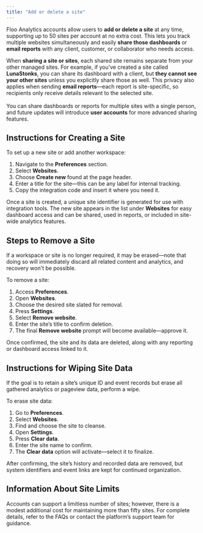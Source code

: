 ```yaml
---
title: "Add or delete a site"
---
```


Floo Analytics accounts allow users to **add or delete a site** at any time, supporting up to 50 sites per account at no extra cost. This lets you track multiple websites simultaneously and easily **share those dashboards** or **email reports** with any client, customer, or collaborator who needs access.

When **sharing a site or sites**, each shared site remains separate from your other managed sites. For example, if you’ve created a site called **LunaStonks**, you can share its dashboard with a client, but **they cannot see your other sites** unless you explicitly share those as well. This privacy also applies when sending **email reports**—each report is site-specific, so recipients only receive details relevant to the selected site.\
\
You can share dashboards or reports for multiple sites with a single person, and future updates will introduce **user accounts** for more advanced sharing features.

## Instructions for Creating a Site

To set up a new site or add another workspace:

1. Navigate to the **Preferences** section.
2. Select **Websites**.
3. Choose **Create new** found at the page header.
4. Enter a title for the site—this can be any label for internal tracking.
5. Copy the integration code and insert it where you need it.

Once a site is created, a unique site identifier is generated for use with integration tools. The new site appears in the list under **Websites** for easy dashboard access and can be shared, used in reports, or included in site-wide analytics features.

## Steps to Remove a Site

If a workspace or site is no longer required, it may be erased—note that doing so will immediately discard all related content and analytics, and recovery won't be possible.

To remove a site:

1. Access **Preferences**.
2. Open **Websites**.
3. Choose the desired site slated for removal.
4. Press **Settings**.
5. Select **Remove website**.
6. Enter the site’s title to confirm deletion.
7. The final **Remove website** prompt will become available—approve it.

Once confirmed, the site and its data are deleted, along with any reporting or dashboard access linked to it.

## Instructions for Wiping Site Data

If the goal is to retain a site’s unique ID and event records but erase all gathered analytics or pageview data, perform a wipe.

To erase site data:

1. Go to **Preferences**.
2. Select **Websites**.
3. Find and choose the site to cleanse.
4. Open **Settings**.
5. Press **Clear data**.
6. Enter the site name to confirm.
7. The **Clear data** option will activate—select it to finalize.

After confirming, the site’s history and recorded data are removed, but system identifiers and event links are kept for continued organization.

## Information About Site Limits

Accounts can support a limitless number of sites; however, there is a modest additional cost for maintaining more than fifty sites. For complete details, refer to the FAQs or contact the platform’s support team for guidance.